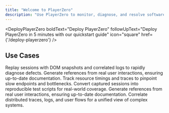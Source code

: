 ```yaml
---
title: "Welcome to PlayerZero"
description: "Use PlayerZero to monitor, diagnose, and resolve software issues before they reach your users."
---
```




<CardGroup cols={2}>
 <HowPlayerZeroWorks
   boldText="How PlayerZero Works"
   followUpText="The technical components components behind PlayerZero"
   icon="lightning"
   href={'/how-playerzero-works'}
 />

 <DeployPlayerZero 
   boldText="Deploy PlayerZero"
   followUpText="Deploy PlayerZero in 5 minutes with our quickstart guide"
   icon="square"
   href={'/deploy-playerzero'}
 />

</CardGroup>

## Use Cases 

<CardGroup cols={2}>
    <Card title="Resolve Customer Issues" icon="person" href={'/use-cases/resolve-customer-issues/resolve-customer-issues-benefits'}>
    Replay sessions with DOM snapshots and correlated logs to rapidly diagnose defects.    
    </Card>
    <Card title="Retrieve Insights from Code" icon="magnifying-glass" href={'/use-cases/retrieve-insights-from-code/retrieve-insights-from-code-benefits'}>
    Generate references from real user interactions, ensuring up-to-date documentation.
    </Card>
    <Card title="Monitor for Issues" icon="code" href={'/use-cases/monitor-for-issues/monitor-for-issues-benefits'}>
    Track resource timings and traces to pinpoint slow endpoints and bottlenecks. 
    </Card> 
    <Card title="Analyze Code Quality" icon="folders" href={'/use-cases/analyze-code-quality/analyze-code-quality-benefits'}>
    Convert captured sessions into reproducible test scripts for real-world coverage.
    </Card>
    <Card title="Create Documentation" icon="book" href={'/use-cases/create-documentation/create-documentation-benefits'}>
    Generate references from real user interactions, ensuring up-to-date documentation.
    </Card>
    <Card title="Manage Sprawling Codebases" icon="tree" href={'/use-cases/manage-sprawling-codebases/manage-sprawling-codebases-benfits'}>
    Correlate distributed traces, logs, and user flows for a unified view of complex systems.
    </Card>
</CardGroup>


